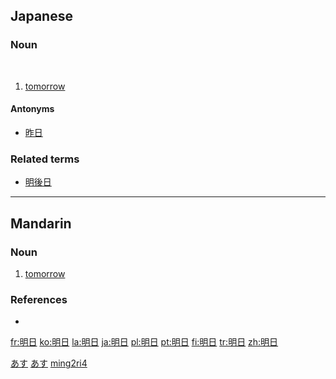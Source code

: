 ==Japanese==
{{ja-kanjitab|明|日}}

===Noun===
{{ja-noun|k|hira=あした|rom=ashita}} </br>
{{ja-noun|k|hira=あす|rom=asu}}

# [[tomorrow]]

====Antonyms====
*[[昨日]]

===Related terms===
*[[明後日]]

[[Category:1000 Japanese basic words|あす]]
[[Category:ja:Time|あす]]

----

==Mandarin==
{{zh-hanzi|[[明]][[日]]}}

===Noun===
{{cmn-noun|ts|pin=míngrì|pint=ming2ri4|rs=日04}}

# {{literary|lang=zh-tw|skey=日04}} [[tomorrow]]

===References===
*{{cite web|url=http://140.111.34.46/cgi-bin/newDict/dict.sh?cond=%A9%FA%A4%E9&pieceLen=50&fld=1&cat=&ukey=-2097790324&serial=1&recNo=0&op=f&imgFont=1|title=明日|work=Guoyu Cidian On-line Mandarin Dictionary</i> (國語辭典)|language=Mandarin|accessdate=2007-12-30}}

[[Category:zh-cn:Literary|ming2ri4]]

[[fr:明日]]
[[ko:明日]]
[[la:明日]]
[[ja:明日]]
[[pl:明日]]
[[pt:明日]]
[[fi:明日]]
[[tr:明日]]
[[zh:明日]]
